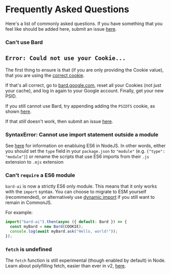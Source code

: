 # Frequently Asked Questions

Here's a list of commonly asked questions. If you have something that you feel like should be added here, submit an issue [here](https://github.com/EvanZhouDev/bard-ai).

### Can't use Bard

## `Error: Could not use your Cookie...`

The first thing to ensure is that (if you are only providing the Cookie value), that you are using the [correct cookie](/prerequisites/authentication/#step-4).

If that's all correct, go to [bard.google.com](bard.google.com), reset all your Cookies (not just your cache), and log in again to your Google account. Finally, get your new PSID.

If you still cannot use Bard, try appending adding the `PSIDTS` cookie, as shown [here](/basics/initialization#using-additional-cookies).

If that _still_ doesn't work, then submit an issue [here](https://github.com/EvanZhouDev/bard-ai/issues).

### SyntaxError: Cannot use import statement outside a module

See [here](https://nodejs.org/api/esm.html#enabling) for information on enabluing ES6 in NodeJS. In other words, either you should set the `type` field in your `package.json` to `"module"` (e.g. `{"type": "module"}`) or rename the scripts that use ES6 imports from their `.js` extension to `.mjs` extension

### Can't `require` a ES6 module

`bard-ai` is now a strictly ES6 only module. This means that it only works with the `import` syntax. You can choose to migrate to ESM yourself (recommended), or alternatively use [dynamic import](https://developer.mozilla.org/en-US/docs/Web/JavaScript/Reference/Operators/import) if you still want to remain in CommonJS.

For example:

```js
import("bard-ai").then(async ({ default: Bard }) => {
  const myBard = new Bard(COOKIE);
  console.log(await myBard.ask("Hello, world!"));
});
```

### `fetch` is undefined

The `fetch` function is still experimental (though enabled by default) in Node. Learn about polyfilling fetch, easier than ever in v2, [here](/fetch).
